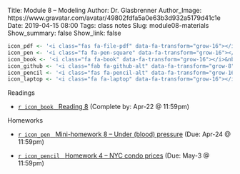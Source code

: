 Title: Module 8 – Modeling
Author: Dr. Glasbrenner
Author_Image: https://www.gravatar.com/avatar/49802fdfa5a0e63b3d932a5179d41c1e
Date: 2019-04-15 08:00
Tags: class notes
Slug: module08-materials
Show_summary: false
Show_link: false

```r
icon_pdf <- '<i class="fas fa-file-pdf" data-fa-transform="grow-16"></i>&nbsp;'
icon_pen <- '<i class="fa fa-pen-square" data-fa-transform="grow-16"></i>&nbsp;'
icon_book <- '<i class="fa fa-book" data-fa-transform="grow-16"></i>&nbsp;'
icon_github <- '<i class="fab fa-github-alt" data-fa-transform="grow-8"></i>&nbsp;'
icon_pencil <- '<i class="fas fa-pencil-alt" data-fa-transform="grow-16"></i>&nbsp;'
icon_laptop <- '<i class="fa fa-laptop" data-fa-transform="grow-16"></i>&nbsp;'
```

[Readings]{.h2}

::: {.no-bullets}
*   [`r icon_book` &nbsp; [Reading 8]{.card-downloads-format}][reading08] (Complete by: Apr-22 @ 11:59pm)
:::

<div style="margin-bottom: 1em"></div>

[Homeworks]{.h2}

::: {.no-bullets}
*   [`r icon_pen` &nbsp; [Mini-homework 8 -- Under (blood) pressure]{.card-downloads-format}][mini-homework08] (Due: Apr-24 @ 11:59pm)

*   [`r icon_pencil` &nbsp; [Homework 4 -- NYC condo prices]{.card-downloads-format}][homework04] (Due: May-3 @ 11:59pm)
:::

[reading08]:       /assignments/reading08/
[homework04]:      /assignments/homework-4/
[mini-homework08]: /assignments/minihw08-under-blood-pressure/
